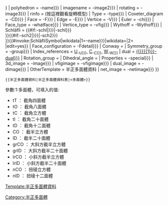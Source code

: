 <includeonly><onlyinclude>{{Polyhedronbox
| name = {{{{{{1}}}-name}}}
| polyhedron = {{{{{{1}}}-name}}}
| imagename = {{{{{{1}}}-image2}}}
| rotating = {{{{{{1}}}-image3}}}
| rinfo = (按這裡觀看旋轉模型)
| Type = {{{{{{1}}}-type}}}
| Coxeter_diagram = {{{{{{1}}}-CD}}}
| Face = {{{{{{1}}}-F}}}
| Edge = {{{{{{1}}}-E}}}
| Vertice = {{{{{{1}}}-V}}}
| Euler = {{{{{{1}}}-chi}}}
| Face_type = {{{{{{1}}}-whatface}}}
| Vertice_type = {{{{{{1}}}-vfig}}}
| Wythoff = {{{{{{1}}}-Wythoff}}}
| Schläfli = {{#if:{{{{{{1}}}-schl|}}}|{{{{{{1}}}-schl}}}<br/>}}{{#if:{{{{{{1}}}-sch2|}}}|{{{{{{1}}}-sch2}}}<br/>}}{{#invoke:SchläfliSymbol|wikidata|1={{{{{{1}}}-name}}}|wikidata={{{WikidataID|}}}|2=<br/>|edit=yes}}
| Face_configuration = {{{{{{1}}}-Fdetail}}}
| Conway = {{{1}}}
| Symmetry_group = {{{{{{1}}}-group}}}
| Index_references = [[均勻多面體|U]]<sub>{{{{{{1}}}-U}}}</sub>, [[哈罗德·斯科特·麦克唐纳·考克斯特|C]]<sub>{{{{{{1}}}-C}}}</sub>, [[List of Wenninger polyhedron models|W]]<sub>{{{{{{1}}}-W}}}</sub>
| dual = [[{{{{{{1}}}-dual}}}]]
| Rotation_group = 
| Dihedral_angle = 
| Properties = {{{{{{1}}}-special}}}
| 3d_image = {{{{{{1}}}-image}}}
| vfigimage = {{{{{{1}}}-vfigimage}}}
| dual_image = {{{{{{1}}}-dimage}}}
| OtherTemplate = 半正多面體資料
| net_image = {{{{{{1}}}-netimage}}}
}}</onlyinclude></includeonly><noinclude>
{{半正多面體資料|半正多面體資料表|tI}}
 <nowiki>{{半正多面體資料|半正多面體資料表|<多面體>}}</nowiki>
參數:1:多面體，可填入的值:
*tT ： 截角四面體
*tO ： 截角八面體
*tC ： 截角立方體
*tI ： 截角二十面體
*tD ： 截角十二面體
*CO ： 截半立方體
*ID ： 截半二十面體
*grCO ： 大斜方截半立方體
*grID ： 大斜方截半二十面體
*lrCO ： 小斜方截半立方體
*lrID ： 小斜方截半二十面體
*nCO ： 扭稜立方體
*nID ： 扭稜十二面體
{{幾何體訊息模板}}
[[Template:半正多面體資料]]

[[Category:半正多面體]]
</noinclude>